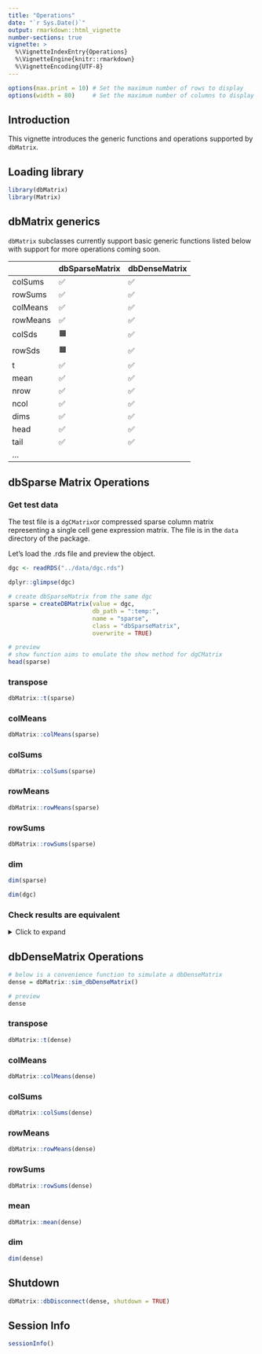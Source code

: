 ```yaml
---
title: "Operations"
date: "`r Sys.Date()`"
output: rmarkdown::html_vignette
number-sections: true
vignette: >
  %\VignetteIndexEntry{Operations}
  %\VignetteEngine{knitr::rmarkdown}
  %\VignetteEncoding{UTF-8}
---
```


```r
options(max.print = 10) # Set the maximum number of rows to display
options(width = 80)     # Set the maximum number of columns to display
```

## Introduction

This vignette introduces the generic functions and operations supported by `dbMatrix`. 

## Loading library

```r
library(dbMatrix)
library(Matrix)
```

## dbMatrix generics

`dbMatrix` subclasses currently support basic generic functions listed below with support for more operations coming soon.

|          | dbSparseMatrix | dbDenseMatrix |
|----------|----------------|---------------|
| colSums  | ✅             | ✅            |
| rowSums  | ✅             | ✅            |
| colMeans | ✅             | ✅            |
| rowMeans | ✅             | ✅            |
| colSds   | 🟧             | ✅            |
| rowSds   | 🟧             | ✅            |
| t        | ✅             | ✅            |
| mean     | ✅             | ✅            |
| nrow     | ✅             | ✅            |
| ncol     | ✅             | ✅            |
| dims     | ✅             | ✅            |
| head     | ✅             | ✅            |
| tail     | ✅             | ✅            |
| ...      |                |               |

## dbSparse Matrix Operations

### Get test data
The test file is a `dgCMatrix`or compressed sparse column matrix representing a single cell gene expression matrix. The file is in the `data` directory of the package.

Let's load the .rds file and preview the object.

```r
dgc <- readRDS("../data/dgc.rds")

dplyr::glimpse(dgc)
```

```r
# create dbSparseMatrix from the same dgc
sparse = createDBMatrix(value = dgc, 
                        db_path = ":temp:", 
                        name = "sparse", 
                        class = "dbSparseMatrix",
                        overwrite = TRUE)

# preview 
# show function aims to emulate the show method for dgCMatrix
head(sparse)
```

### transpose
```r
dbMatrix::t(sparse)
```

### colMeans
```r
dbMatrix::colMeans(sparse)
```


### colSums
```r
dbMatrix::colSums(sparse)
```

### rowMeans
```r
dbMatrix::rowMeans(sparse)
```

### rowSums
```r
dbMatrix::rowSums(sparse)
```

### dim
```r
dim(sparse)

dim(dgc)
```

### Check results are equivalent
<details>
  <summary>Click to expand </summary>
  
  ```r
  all.equal(dbMatrix::colMeans(sparse), Matrix::colMeans(dgc))
  
  all.equal(dbMatrix::colSums(sparse), Matrix::colSums(dgc))
  
  all.equal(dbMatrix::rowMeans(sparse), Matrix::rowMeans(dgc))
  
  all.equal(dbMatrix::rowSums(sparse), Matrix::rowSums(dgc))

  ```
</details>


## dbDenseMatrix Operations

```r
# below is a convenience function to simulate a dbDenseMatrix
dense = dbMatrix::sim_dbDenseMatrix()

# preview
dense
```

### transpose
```r
dbMatrix::t(dense)
```

### colMeans
```r
dbMatrix::colMeans(dense)
```

### colSums
```r
dbMatrix::colSums(dense)
```

### rowMeans
```r
dbMatrix::rowMeans(dense)
```

### rowSums
```r
dbMatrix::rowSums(dense)
```

### mean
```r
dbMatrix::mean(dense)
```

### dim
```r
dim(dense)
```

## Shutdown
```r
dbMatrix::dbDisconnect(dense, shutdown = TRUE)
```

## Session Info
```r
sessionInfo()
```
